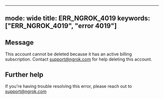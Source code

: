 
---
mode: wide
title: ERR_NGROK_4019
keywords: ["ERR_NGROK_4019", "error 4019"]
---

## Message
This account cannot be deleted because it has an active billing subscription. Contact support@ngrok.com for help deleting this account.




## Further help
If you're having trouble resolving this error, please reach out to [support@ngrok.com](mailto:support@ngrok.com?subject=Help%20with%20ERR_NGROK_4019)

